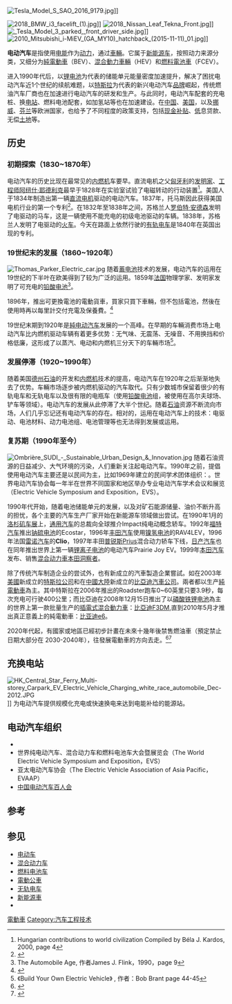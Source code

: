{{noteTA
|G1=交通
|1=zh-cn:通过;zh-tw::透過
}}
{{not|概念車}}
{{otheruses|subject=|other=其他以电能驱动的车辆|电动车}}
{{Expert|time=2015-12-14T03:46:34+00:00}}
{{可持續能源}}
[[File:Tesla_Model_S_SAO_2016_9179.jpg|thumb]]]]

[[File:2018_BMW_i3_facelift_(1).jpg|thumb]]]]
[[File:2018_Nissan_Leaf_Tekna_Front.jpg|thumb]]]] [[File:_Tesla_Model_3_parked,_front_driver_side.jpg|thumb]]]]
[[File:2010_Mitsubishi_i-MiEV_(GA_MY10)_hatchback_(2015-11-11)_01.jpg|thumb]]]]

'''电动汽车'''是指使用[[电能|电能]]作为[[动力系统|动力]]，通过[[車輛|車輛]]。它属于[[新能源车|新能源车]]，按照动力来源分类，又细分为[[純電動車|純電動車]]（BEV）、[[混合動力車輛|混合動力車輛]]（HEV）和[[燃料電池車|燃料電池車]]（FCEV）。

进入1990年代后，以[[锂电池|锂电池]]为代表的储能单元能量密度加速提升，解决了困扰电动汽车近1个世纪的续航难题，以[[特斯拉_(公司)|特斯拉]]为代表的新兴电动汽车[[品牌|品牌]]崛起，传统燃油汽车厂商也在加速进行电动汽车的研发和生产。与此同时，电动汽车配套的充电桩、换[[电站|电站]]、燃料电池配套，如加氢站等也在加速建设。在[[中国|中国]]、[[美国|美国]]，以及[[挪威|挪威]]、[[芬兰|芬兰]]等欧洲国家，也给予了不同程度的政策支持，包括[[现金|现金]][[补贴|补贴]]、[[Qwiki|低]]息贷款、无偿[[土地|土地]]等。

== 历史 ==
=== 初期探索（1830~1870年） ===
电动汽车的历史比现在最常见的[[内燃机|内燃机]]车要早。直流电机之父[[匈牙利|匈牙利]]的[[发明家|发明家]]、[[工程师|工程师]][[阿纽什·耶德利克|阿纽什·耶德利克]]最早于1828年在实验室试验了电磁转动的行动装置<ref> Hungarian contributions to world civilization Compiled by Béla J. Kardos, 2000, page 4 </ref>。美国人{{le|托马斯·达文波特|Thomas Davenport}}于1834年制造出第一辆[[直流电机|直流电机]]驱动的电动汽车。1837年，托马斯因此获得美国电机行业的第一个专利<ref>{{Cite web |url=http://chem.ch.huji.ac.il/history/davenport.html |title=存档副本 |accessdate=2011-08-07 |archive-date=2008-10-16 |archive-url=https://web.archive.org/web/20081016141835/http://chem.ch.huji.ac.il/history/davenport.html |dead-url=no }}</ref>。在1832年至1838年之间，苏格兰人[[罗伯特·安德森|罗伯特·安德森]]发明了电驱动的马车，这是一辆使用不能充电的初级电池驱动的车辆。1838年，苏格兰人{{le|罗伯特·戴维森|Robert Davidson}}发明了电驱动的[[火车|火车]]。今天在路面上依然行驶的[[有轨电车|有轨电车]]是1840年在英国出现的专利。

=== 19世纪末的发展（1860~1920年） ===
[[File:Thomas_Parker_Electric_car.jpg|thumb]]
随着[[蓄电池|蓄电池]]技术的发展，电动汽车的运用在19世纪的下半叶在欧美得到了较为广泛的运用。1859年[[法国|法国]]物理学家、发明家{{le|加斯东·普朗特|Gaston Plante}}发明了可充电的[[铅酸电池|铅酸电池]]<ref> The Automobile Age, 作者James J. Flink，1990，page 9</ref>。

1896年，{{link-en|哈特福德電燈公司|Hartford Electric Light Company}}推出可更換電池的電動貨車，買家只買下車輛，但不包括電池，然後在使用時再以每里計交付充電及保養費。<ref name=HistEV>{{Cite book|last=Kirsch|first=David A.|title=The Electric Vehicle and the Burden of History|url=https://archive.org/details/electricvehicleb0000kirs| year = 2000| pages= [https://archive.org/details/electricvehicleb0000kirs/page/153 153]–162| publisher =Rutgers University Press |isbn=978-0-8135-2809-0}}</ref>

19世纪末期到1920年是[[純电动车|純电动汽车]]发展的一个高峰。在早期的车輛消费市场上电动汽车比内燃机驱动车辆有着更多优势：无气味、无震荡、无噪音、不用换挡和价格低廉，这形成了以蒸汽、电动和内燃机三分天下的车輛市场<ref>《Build Your Own Electric Vehicle》 , 作者：Bob Brant page 44-45</ref>。

=== 发展停滞（1920~1990年） ===
随着美国[[德克薩斯州|德州]][[石油|石油]]的开发和[[内燃机|内燃机]]技术的提高，电动汽车在1920年之后渐渐地失去了优势。车輛市场逐步被内燃机驱动的汽车取代。只有少数城市保留着很少的有轨电车和无轨电车以及很有限的电瓶车（使用[[铅酸电池|铅酸电池]]组，被使用在高尔夫球场、铲车等领域）。电动汽车的发展从此停滞了大半个世纪。随着[[石油|石油]]资源不断流向市场，人们几乎忘记还有电动汽车的存在。相对的，运用在电动汽车上的技术：电驱动、电池材料、动力电池组、电池管理等也无法得到发展或运用。

=== 复苏期（1990年至今） ===
[[File:Ombrière_SUDI_-_Sustainable_Urban_Design_&_Innovation.jpg|thumb]]
随着石油资源的日益减少、大气环境的污染，人们重新关注起电动汽车。1990年之前，提倡使用电动汽车主要还是以民间为主，比如1969年建立的民间学术团体组织：{{le|世界电动汽车协会|World Electric Vehicle Association}}。世界电动汽车协会每一年半在世界不同国家和地区举办专业电动汽车学术会议和展览（Electric Vehicle Symposium and Exposition，EVS）。

1990年代开始，随着电池储能单元的发展，以及对矿石能源储量、油价不断升高的担忧，各个主要的汽车生产厂家开始在新能源车领域做出尝试。在1990年1月的[[洛杉矶车展|洛杉矶车展]]上，[[通用汽车|通用汽车]]的总裁向全球推介Impact纯电动概念轿车。1992年[[福特汽车|福特汽车]]推出[[钠硫电池|钠硫电池]]的Ecostar，1996年[[丰田汽车|丰田汽车]]使用[[镍氢电池|镍氢电池]]的RAV4LEV，1996年法国[[雷诺汽车|雷诺汽车]]的'''Clio'''，1997年丰田[[普锐斯|普锐斯]]Prius混合动力轿车下线，[[日产汽车|日产汽车]]也在同年推出世界上第一辆[[锂离子电池|锂离子电池]]的电动汽车Prairie Joy EV。1999年[[本田汽车|本田汽车]]发布、销售[[混合动力車|混合动力車]][[本田洞察者|本田洞察者]]。

除了传统汽车制造企业的尝试外，也有新成立的汽車製造企業嘗試。如在2003年[[美国|美國]]新成立的[[特斯拉_(公司)|特斯拉公司]]和在[[中国大陆|中國大陸]]新成立的[[比亚迪汽车|比亞迪汽車公司]]。兩者都以生产[[純電動車|純電動車]]為主。其中特斯拉在2006年推出的Roadster跑车0~60英里只要3.9秒，每次充电可行驶400公里；而比亞迪在2008年12月15日推出了以[[磷酸铁锂电池|磷酸铁锂电池]]為主的世界上第一款批量生产的[[插電式混合動力車|插電式混合動力車]]：[[比亞迪F3DM|比亞迪F3DM]],直到2010年5月才推出真正意義上的純電動車：[[比亚迪e6|比亚迪e6]]。

2020年代起，有國家或地區已經初步計畫在未來十幾年後禁售燃油車（預定禁止日期大部分在 2030-2040年），往發展電動車的方向去走。<ref>{{Cite web |url=https://technews.tw/2021/01/22/why-is-the-sale-of-fuel-vehicles-banned-how-policies-and-regulations-affect-industry-changes/ |title=2021 電車襲來》禁售燃油車玩真的，看政策法規如何牽動產業變化 |access-date=2021-04-19 |archive-date=2021-01-30 |archive-url=https://web.archive.org/web/20210130135933/https://technews.tw/2021/01/22/why-is-the-sale-of-fuel-vehicles-banned-how-policies-and-regulations-affect-industry-changes/ |dead-url=no }}</ref><ref>{{Cite web |url=https://udn.com/news/story/6811/5062773 |title=除了日本...這些國家也規劃禁售燃油車 |access-date=2021-04-19 |archive-date=2021-04-22 |archive-url=https://web.archive.org/web/20210422150040/https://udn.com/news/story/6811/5062773 |dead-url=no }}</ref>

== 充换电站 ==
[[File:HK_Central_Star_Ferry_Multi-storey_Carpark_EV_Electric_Vehicle_Charging_white_race_automobile_Dec-2012.JPG|thumb]]]]{{Expand section|time=2021-09-13}}
为电动汽车提供规模化充电或快速换电来达到电能补给的能源站。

== 电动汽车组织 ==
* {{le|世界电动汽车协会|World Electric Vehicle Association}}
* 世界纯电动汽车、混合动力车和燃料电池车大会暨展览会（The World Electric Vehicle Symposium and Exposition，EVS） 
* 亚太电动汽车协会（The Electric Vehicle Association of Asia Pacific，EVAAP）
* [[中国电动汽车百人会|中国电动汽车百人会]]

== 参考 ==
<references />

== 参见 ==
* [[电动车|电动车]]
* [[混合动力车|混合动力车]]
* [[燃料电池车|燃料电池车]]
* [[電動巴士|電動公車]]
* [[无轨电车|无轨电车]]
* [[新能源車|新能源車]]
* {{le|車輛電動化|Vehicle electrification}}

{{Commonscat|Electrically-powered automobiles}}

[[Category:電動車|]]
[[Category:汽车工程技术|Category:汽车工程技术]]